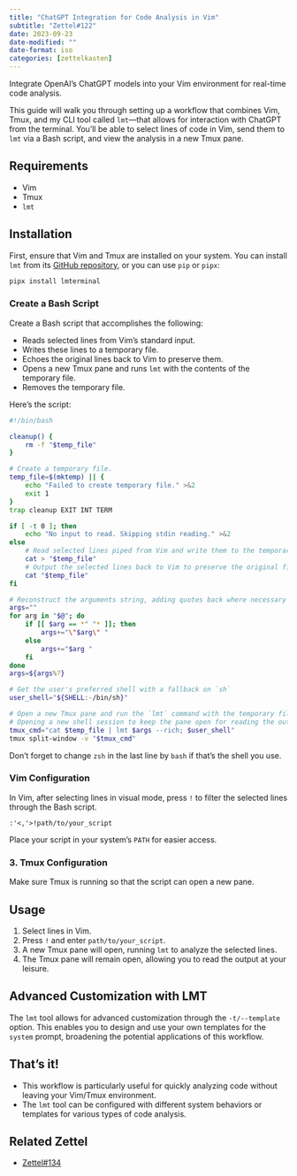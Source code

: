 ```yaml
---
title: "ChatGPT Integration for Code Analysis in Vim"
subtitle: "Zettel#122"
date: 2023-09-23
date-modified: ""
date-format: iso
categories: [zettelkasten]
---
```

Integrate OpenAI's ChatGPT models into your Vim environment for real-time code analysis.

This guide will walk you through setting up a workflow that combines Vim, Tmux, and my CLI tool called `lmt`—that allows for interaction with ChatGPT from the terminal. You'll be able to select lines of code in Vim, send them to `lmt` via a Bash script, and view the analysis in a new Tmux pane.

## Requirements

* Vim
* Tmux
* `lmt`

## Installation

First, ensure that Vim and Tmux are installed on your system. You can install `lmt` from its [GitHub repository](https://github.com/sderev/lmterminal), or you can use `pip` or `pipx`:

```bash
pipx install lmterminal
```

### Create a Bash Script

Create a Bash script that accomplishes the following:

* Reads selected lines from Vim's standard input.
* Writes these lines to a temporary file.
* Echoes the original lines back to Vim to preserve them.
* Opens a new Tmux pane and runs `lmt` with the contents of the temporary file.
* Removes the temporary file.

Here's the script:

```bash
#!/bin/bash

cleanup() {
    rm -f "$temp_file"
}

# Create a temporary file.
temp_file=$(mktemp) || {
    echo "Failed to create temporary file." >&2
    exit 1
}
trap cleanup EXIT INT TERM

if [ -t 0 ]; then
    echo "No input to read. Skipping stdin reading." >&2
else
    # Read selected lines piped from Vim and write them to the temporary file.
    cat > "$temp_file"
    # Output the selected lines back to Vim to preserve the original file.
    cat "$temp_file"
fi

# Reconstruct the arguments string, adding quotes back where necessary
args=""
for arg in "$@"; do
    if [[ $arg == *" "* ]]; then
        args+="\"$arg\" "
    else
        args+="$arg "
    fi
done
args=${args%?}

# Get the user's preferred shell with a fallback on `sh`
user_shell="${SHELL:-/bin/sh}"

# Open a new Tmux pane and run the `lmt` command with the temporary file as input.
# Opening a new shell session to keep the pane open for reading the output.
tmux_cmd="cat $temp_file | lmt $args --rich; $user_shell"
tmux split-window -v "$tmux_cmd"
```

Don't forget to change `zsh` in the last line by `bash` if that's the shell you use.

### Vim Configuration

In Vim, after selecting lines in visual mode, press `!` to filter the selected lines through the Bash script.

```vim
:'<,'>!path/to/your_script
```

Place your script in your system's `PATH` for easier access.

### 3. Tmux Configuration

Make sure Tmux is running so that the script can open a new pane.

## Usage

1. Select lines in Vim.
2. Press `!` and enter `path/to/your_script`.
3. A new Tmux pane will open, running `lmt` to analyze the selected lines.
4. The Tmux pane will remain open, allowing you to read the output at your leisure.

## Advanced Customization with LMT

The `lmt` tool allows for advanced customization through the `-t/--template` option. This enables you to design and use your own templates for the `system` prompt, broadening the potential applications of this workflow.

## That's it!

* This workflow is particularly useful for quickly analyzing code without leaving your Vim/Tmux environment.
* The `lmt` tool can be configured with different system behaviors or templates for various types of code analysis.

## Related Zettel

* [Zettel#134](/zettel/134)
